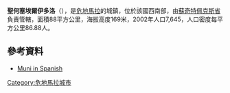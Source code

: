 '''聖何塞埃爾伊多洛'''（{{lang-es|San José El Ídolo}}），是[[危地馬拉|危地馬拉]]的城鎮，位於該國西南部，由[[蘇奇特佩克斯省|蘇奇特佩克斯省]]負責管轄，面積88平方公里，海拔高度169米，2002年人口7,645，人口密度每平方公里86.88人。

==參考資料==
*[http://www.inforpressca.com/sanjoseelidolo/ Muni in Spanish] {{Wayback|url=http://www.inforpressca.com/sanjoseelidolo/ |date=20060509071024 }}

{{coord|14|27|N|91|25|W|display=title|region:GT_type:city_source:GNS-enwiki}}

{{Guatemala-geo-stub}}
[[Category:危地馬拉城市|Category:危地馬拉城市]]